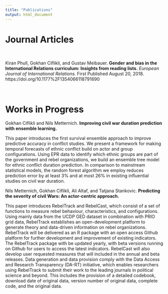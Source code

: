 ```yaml
---
title: "Publications"
output: html_document
---
```


# Journal Articles

\

<div class="profile-details-wrapper">
<div data-badge-popover="left" data-badge-type="donut" data-doi="10.1177/1354066118791690" class="altmetric-embed"></div>
<div class="profile-details">
Kiran Phull, Gokhan Ciflikli, and Gustav Meibauer. __Gender and bias in the International Relations curriculum: Insights from reading lists.__ _European Journal of International Relations._ First Published August 20, 2018. https://doi.org/10.1177%2F1354066118791690
  </div>
</div>

\

# Works in Progress

Gokhan Ciflikli and Nils Metternich. __Improving civil war duration prediction with ensemble learning.__

This paper introduces the first survival ensemble approach to improve predictive accuracy in conflict studies. We present a framework for making temporal forecasts of ethnic conflict build on actor and group configurations. Using EPR data to identify which ethnic groups are part of the government and rebel organizations, we build an ensemble tree model for ethnic conflict duration prediction. In comparison to mainstream statistical models, the random forest algorithm we employ reduces prediction error by at least 3\% and at most 26\% in existing influential studies on civil war duration.

Nils Metternich, Gokhan Ciflikli, Ali Altaf, and Tatjana Stankovic. __Predicting the severity of civil Wars: An actor-centric approach.__

This paper introduces RebelTrack and RebelCast, which consist of a set of functions to measure rebel behaviour, characteristics, and configurations. Using mainly data from the UCDP GED dataset in combination with PRIO grid data, RebelTrack establishes an open-development platform to generate theory and data-driven information on rebel organizations. RebelTrack will be delivered as an R package with an open access Github platform for further development and improvement of existing indicators. The RebelTrack package with be updated yearly, with beta versions running on Github for users to access the latest indicators. RebelCast will also develop user requested measures that will included in the annual and beta releases. Data generation and data provision comply with the Data Access and Research Transparency (DA-RT) initiative, which enables researchers using RebelTrack to submit their work to the leading journals in political science and beyond. This includes the provision of a detailed codebook, download date of original data, version number of original data, complete code, and the original data.
